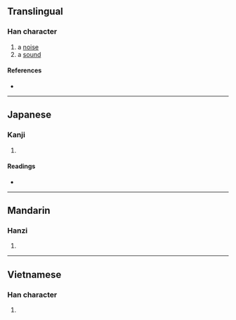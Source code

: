 {{character info/new}}
==Translingual==

===Han character===
{{Han char|rn=30|rad=口|as=06|sn=9|four=64011|canj=RJKP|ids=⿰口老}}

# a [[noise]]
# a [[sound]]

====References====
* {{Han ref|kx=0188.090|dkj=03578|dj=0407.090|hdz=10612.060|uh=54BE|ud=21694|bh=CE4C|bd=52812}}

----

==Japanese==

===Kanji===
{{ja-kanji|grade=|rs=口06}}

# {{defn|lang=ja|sort=口06}}

====Readings====
* {{ja-readings
|goon=ろう
|kanon=ろう
|kun=こえ}}

----

==Mandarin==

===Hanzi===
{{cmn-hanzi|pin=[[hǒng]] ([[hong3]]), [[hòng]] ([[hong4]]), [[lǎo]] ([[lao3]])|wg=hung<sup>3</sup>, hung<sup>4</sup>, lao<sup>3</sup>}}

# {{defn|lang=cmn|sort=口06}}

----

==Vietnamese==

===Han character===
{{vi-hantu|[[láo]], [[rảu]], [[làu]]|rs=口06}}

# {{defn|lang=vi}}